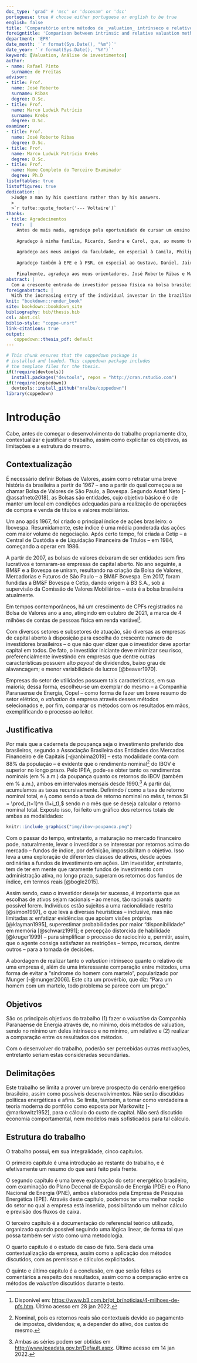 ```yaml
---
doc_type: 'grad' # 'msc' or 'dscexam' or 'dsc'
portuguese: true # choose either portuguese or english to be true
english: false
title: 'Comparatório entre métodos de _valuation_ intrínseco e relativo aplicados à Copel'
foreigntitle: 'Comparison between intrinsic and relative valuation methods applied to Copel'
department: 'EPR'
date_month: '`r format(Sys.Date(), "%m")`'
date_year: '`r format(Sys.Date(), "%Y")`'
keyword: [Valuation, Análise de investimentos]
author:
- name: Rafael Pinto
  surname: de Freitas
advisor:
- title: Prof.
  name: José Roberto
  surname: Ribas
  degree: D.Sc.
- title: Prof.
  name: Marco Ludwik Patrício
  surname: Krebs
  degree: D.Sc.
examiner:
- title: Prof.
  name: José Roberto Ribas
  degree: D.Sc.
- title: Prof.
  name: Marco Ludwik Patrício Krebs
  degree: D.Sc.
- title: Prof.
  name: Nome Completo do Terceiro Examinador
  degree: Ph.D
listoftables: true
listoffigures: true
dedication: |
  >Judge a man by his questions rather than by his answers.
  >
  >`r tufte::quote_footer('--- Voltaire')`
thanks:
- title: Agradecimentos
  text:  |
    Antes de mais nada, agradeço pela oportunidade de cursar um ensino superior de qualidade de forma gratuita. Este é um investimento que a sociedade como um todo impartiu em mim; uma dívida monumental, se pensada pela ótica dos benefícios, e que pretendo pagar de volta com juros altos ao longo tempo.
    
    Agradeço à minha família, Ricardo, Sandra e Carol, que, ao mesmo tempo que me proveram um compasso moral para me guiar ao longo da vida, sempre me deixaram livre para fazer minhas próprias escolhas e adaptar essa ferramenta tão poderosa. Enfaticamente, eu não seria a pessoa que eu sou, caso não fossem vocês. Agradeço também ao meu tio Marco por ser, além da pessoa mais descontraída que eu conheço, um facilitador enorme da minha vida acadêmica. Os dias seriam muito mais cinzas se eu não tivesse a sua companhia nessa jornada. Por fim, agradeço ao meu póstumo avô, Antônio. Me faltam as palavras para descrever quão heroica foi sua trajetória, começando com venda de balas no trem e encerrando com uma família formada, com diversos netos. Agora, descansa. Teu trabalho foi feito com maestria.
    
    Agradeço aos meus amigos da faculdade, em especial à Camila, Philippe, Thiago, Fernando e João. Vocês foram essenciais para meu desenvolvimento como pessoa e tornaram essa jornada tão mais fácil. Desde a colaboração em trabalhos até os momentos de descontração, saibam que estes momentos ficarão eternamente comigo, e espero que possamos cultivá-los para o resto da vida.
    
    Agradeço também à EPE e à PSR, em especial ao Gustavo, Daniel, Jairo e Monique. É um privilégio estar próximo de profissionais únicos e de distinção como vocês. São pessoas muito queridas e fundamentais para meu desenvolvimento não só como profissional, mas como pessoa.
    
    Finalmente, agradeço aos meus orientadores, José Roberto Ribas e Marco Krebs, por ministrarem diversas disciplinas que participei de forma excelente e também por me orientarem na criação deste trabalho. 
abstract: |
  Com a crescente entrada do investidor pessoa física na bolsa brasileira (B3), cada vez mais são estudadas formas de filtrar ativos que aparentam estar atraentes, assim como métodos de determinação do valor justo de uma ação, de forma a conferir um retorno satisfatório para os investimentos. Frequentemente, os ativos selecionados são por vezes determinados de forma defensiva, escolhendo-se ativos com fluxos de caixa razoavelmente prevísiveis, assim como pagamento de dividendos. O presente trabalho tem por objetivo realizar um comparativo entre métodos de _valuation_ comumente utilizados, tanto de forma intrínseca e relativa, aplicados a uma empresa exemplo que satisfaça a condição de ação defensiva – no caso, a _holding_ do setor elétrico, Copel. Ao longo do trabalho, é explicitado o processo de cálculo de _valuation_, assim como os fundamentos da empresa. Por fim, é realizado o comparativo, determinados os valores justos para a _holding_.
foreignabstract: |
  With the increasing entry of the individual investor in the brazilian stock exchange (B3), more and more ways of filtering assets that appear to be attractive are studied, as well as methods of determining the fair value of a share, in order to provide a satisfactory return for said investments. Often, selected assets are sometimes determined defensively, choosing assets with reasonably predictable cash flows, as well as dividend payouts. The present work aims to make a comparison between commonly used valuation methods, both intrinsically and relatively, applied to an example company that satisfies the condition of defensive stock – in this case, the holding company of the electricity sector, Copel. Throughout the work, the process of valuation calculation is explicit, as well as the fundamentals of the company. Finally, the comparison is made, having determined the fair values for said holding company.
knit: "bookdown::render_book"
site: bookdown::bookdown_site
bibliography: bib/thesis.bib
csl: abnt.csl
biblio-style: "coppe-unsrt"
link-citations: true
output:
   coppedown::thesis_pdf: default
---
```


<!--
Above is the YAML (YAML Ain't Markup Language) header that includes a lot of metadata used to produce the document.  Be careful with spacing in this header!

If you'd prefer to not include a Dedication, for example, simply delete the section entirely, or silence (add #) them.

If you have other LaTeX packages you would like to include, delete the # before header-includes and list the packages after hyphens on new lines.

If you'd like to include a comment that won't be produced in your resulting file enclose it in a block like this.

If you receive a duplicate label error after knitting, make sure to delete the index.Rmd file and then knit again.
-->
```r
# This chunk ensures that the coppedown package is
# installed and loaded. This coppedown package includes
# the template files for the thesis.
if(!require(devtools))
  install.packages("devtools", repos = "http://cran.rstudio.com")
if(!require(coppedown))
  devtools::install_github("mralbu/coppedown")
library(coppedown)
```

<!-- On ordering the chapter files:
There are two options:
1. Name your chapter files in the order in which you want them to appear (e.g., 01-Inro, 02-Data, 03-Conclusions).
2. Otherwise, you can specify the order in which they appear in the _bookdown.yml (for PDF only).

Do not include 00(two-hyphens)prelim.Rmd and 00-abstract.Rmd in the YAML file--they are handled in the YAML above differently for the PDF version.
-->
<!-- The {.unnumbered} option here means that the introduction will be "Chapter 0." You can also use {-} for no numbers
on chapters.
-->

# Introdução

Cabe, antes de começar o desenvolvimento do trabalho propriamente dito, contextualizar e justificar o trabalho, assim como explicitar os objetivos, as limitações e a estrutura do mesmo.

## Contextualização

É necessário definir Bolsas de Valores, assim como retratar uma breve história da brasileira a partir de 1967 -- ano a partir do qual começou a se chamar Bolsa de Valores de São Paulo, a Bovespa. Segundo Assaf Neto [-@assafneto2018], as Bolsas são entidades, cujo objetivo básico é o de manter um local em condições adequadas para a realização de operações de compra e venda de títulos e valores mobiliários.

Um ano após 1967, foi criado o principal índice de ações brasileiro: o Ibovespa. Resumidamente, este índice é uma média ponderada das ações com maior volume de negociação. Após certo tempo, foi criada a Cetip -- a Central de Custódia e de Liquidação Financeira de Títulos -- em 1984, começando a operar em 1986.

A partir de 2007, as bolsas de valores deixaram de ser entidades sem fins lucrativos e tornaram-se empresas de capital aberto. No ano seguinte, a BM&F e a Bovespa se uniram, resultando na criação da Bolsa de Valores, Mercadorias e Futuros de São Paulo -- a BM&F Bovespa. Em 2017, foram fundidas a BM&F Bovespa e Cetip, dando origem à B3 S.A., sob a supervisão da Comissão de Valores Mobiliários -- esta é a bolsa brasileira atualmente.

Em tempos contemporâneos, há um crescimento de CPFs registrados na Bolsa de Valores ano a ano, atingindo em outubro de 2021, a marca de 4 milhões de contas de pessoas física em renda variável[^aumentoCPF].

[^aumentoCPF]: Disponível em: <https://www.b3.com.br/pt_br/noticias/4-milhoes-de-pfs.htm>. Último acesso em 28 jan 2022.

Com diversos setores e subsetores de atuação, são diversas as empresas de capital aberto à disposição para escolha do crescente número de investidores brasileiros -- o que não quer dizer que o investidor deve aportar capital em todos. De fato, o investidor iniciante deve minimizar seu risco, preferencialmente investindo em empresas que dentre outras características possuem alto *payout* de dividendos, baixo grau de alavancagem; e menor variabilidade de lucros [@beaver1970].

Empresas do setor de utilidades possuem tais características, em sua maioria; dessa forma, escolheu-se um exemplar do mesmo -- a Companhia Paranaense de Energia, Copel -- como forma de fazer um breve resumo do setor elétrico, o _valuation_ da empresa através desses métodos selecionados e, por fim, comparar os métodos com os resultados em mãos, exemplificando o processo ao leitor.

## Justificativa

Por mais que a caderneta de poupança seja o investimento preferido dos brasileiros, segundo a Associação Brasileira das Entidades dos Mercados Financeiro e de Capitais [-@anbima2019] -- esta modalidade conta com 88% da população -- é evidente que o rendimento nominal[^justNom] do IBOV é superior no longo prazo. Pelo IPEA, pode-se obter tanto os rendimentos nominais (em % a.m.) da poupança quanto os retornos do IBOV (também em % a.m.), ambos em intervalos mensais desde 1990.[^dadosIPEA] A partir daí, acumulamos as taxas recursivamente. Definindo $i$ como a taxa de retorno nominal total, e $i_t$ como sendo a taxa de retorno nominal no mês $t$, temos $i = \prod_{t=1}^n (1+i_t),$ sendo $n$ o mês que se deseja calcular o retorno nominal total. Exposto isso, foi feito um gráfico dos retornos totais de ambas as modalidades:

[^justNom]: Nominal, pois os retornos reais são contextuais devido ao pagamento de impostos, dividendos; e, a depender do ativo, dos custos do mesmo.

[^dadosIPEA]: Ambas as séries podem ser obtidas em <http://www.ipeadata.gov.br/Default.aspx>. Último acesso em 14 jan 2022.

```r
knitr::include_graphics("img/ibov-poupanca.png")
```

Com o passar do tempo, entretanto, a maturação no mercado financeiro pode, naturalmente, levar o investidor a se interessar por retornos acima do mercado -- fundos de índice, por definição, impossibilitam o objetivo. Isso leva a uma exploração de diferentes classes de ativos, desde ações ordinárias a fundos de investimento em ações. Um investidor, entretanto, tem de ter em mente que raramente fundos de investimento com administração ativa, no longo prazo, superam os retornos dos fundos de índice, em termos reais [@bogle2015].

Assim sendo, caso o investidor deseja ter sucesso, é importante que as escolhas de ativos sejam racionais – ao menos, tão racionais quanto possível forem. Indivíduos estão sujeitos a uma racionalidade restrita [@simon1997], o que leva a diversas heurísticas -- inclusive, mas não limitadas a: enfatizar evidências que apoiam visões próprias [@klayman1995], superestimar probabilidades por maior "disponibilidade" em memória [@schwarz1991]; e percepção distorcida de habilidade [@kruger1999] -- para simplificar o processo de raciocínio e, permitir, assim, que o agente consiga satisfazer as restrições -- tempo, recursos, dentre outros -- para a tomada de decisões.

A abordagem de realizar tanto o *valuation* intrínseco quanto o relativo de uma empresa é, além de uma interessante comparação entre métodos, uma forma de evitar a "síndrome do homem com martelo", popularizado por Munger [-@munger2006]. Este cita um provérbio, que diz: "Para um homem com um martelo, todo problema se parece com um prego."

## Objetivos

São os principais objetivos do trabalho (1) fazer o *valuation* da Companhia Paranaense de Energia através de, no mínimo, dois métodos de valuation, sendo no mínimo um deles intrínseco e no mínimo, um relativo e (2) realizar a comparação entre os resultados dos métodos.

Com o desenvolver do trabalho, poderão ser percebidas outras motivações, entretanto seriam estas consideradas secundárias.

## Delimitações

Este trabalho se limita a prover um breve prospecto do cenário energético brasileiro, assim como possíveis desenvolvimentos. Não serão discutidas políticas energéticas e afins. Se limita, também, a tomar como verdadeira a teoria moderna do portfólio como exposta por Markowitz [-@markowitz1952], para o cálculo do custo de capital. Não será discutido economia comportamental, nem modelos mais sofisticados para tal cálculo.

## Estrutura do trabalho

O trabalho possui, em sua integralidade, cinco capítulos.

O primeiro capítulo é uma introdução ao restante do trabalho, e é efetivamente um resumo do que será feito pela frente.

O segundo capítulo é uma breve explanação do setor energético brasileiro, com examinação do Plano Decenal de Expansão de Energia (PDE) e o Plano Nacional de Energia (PNE), ambos elaborados pela Empresa de Pesquisa Energética (EPE). Através deste capítulo, podemos ter uma melhor noção do setor no qual a empresa está inserida, possibilitando um melhor cálculo e previsão dos fluxos de caixa.

O terceiro capítulo é a documentação do referencial teórico utilizado, organizado quando possível seguindo uma lógica linear, de forma tal que possa também ser visto como uma metodologia.

O quarto capítulo é o estudo de caso de fato. Será dada uma contextualização da empresa, assim como a aplicação dos métodos discutidos, com as premissas e cálculos explicitados.

O quinto e último capítulo é a conclusão, em que serão feitos os comentários a respeito dos resultados, assim como a comparação entre os métodos de *valuation* discutidos durante o texto.
